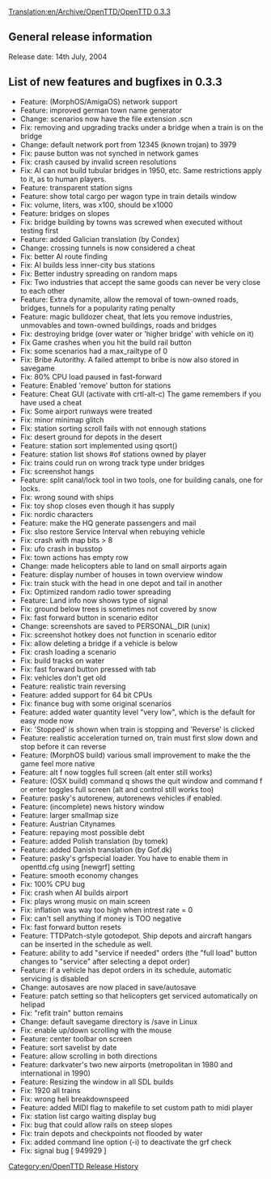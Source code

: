 [[Translation:en/Archive/OpenTTD/OpenTTD 0.3.3]]
[[Category:en/OpenTTD Release History]]

==General release information==
Release date: 14th July, 2004

==List of new features and bugfixes in 0.3.3==
*Feature: (MorphOS/AmigaOS) network support
*Feature: improved german town name generator
*Change: scenarios now have the file extension .scn
*Fix: removing and upgrading tracks under a bridge when a train is on the bridge
*Change: default network port from 12345 (known trojan) to 3979
*Fix: pause button was not synched in network games
*Fix: crash caused by invalid screen resolutions
*Fix: AI can not build tubular bridges in 1950, etc. Same restrictions apply to it, as to human players.
*Feature: transparent station signs
*Feature: show total cargo per wagon type in train details window
*Fix: volume, liters, was x100, should be x1000
*Feature: bridges on slopes
*Fix: bridge building by towns was screwed when executed without testing first
*Feature: added Galician translation (by Condex)
*Change: crossing tunnels is now considered a cheat
*Fix: better AI route finding
*Fix: AI builds less inner-city bus stations
*Fix: Better industry spreading on random maps
*Fix: Two industries that accept the same goods can never be very close to each other
*Feature: Extra dynamite, allow the removal of town-owned roads, bridges, tunnels for a popularity rating penalty
*Feature: magic bulldozer cheat, that lets you remove industries, unmovables and town-owned buildings, roads and bridges
*Fix: destroying bridge (over water or 'higher bridge' with vehicle on it)
*Fix Game crashes when you hit the build rail button
*Fix: some scenarios had a max_railtype of 0
*Fix: Bribe Autorithy. A failed attempt to bribe is now also stored in savegame
*Fix: 80% CPU load paused in fast-forward
*Feature: Enabled 'remove' button for stations
*Feature: Cheat GUI (activate with crtl-alt-c) The game remembers if you have used a cheat
*Fix: Some airport runways were treated
*Fix: minor minimap glitch
*Fix: station sorting scroll fails with not ennough stations
*Fix: desert ground for depots in the desert
*Feature: station sort implemented using qsort()
*Feature: station list shows #of stations owned by player
*Fix: trains could run on wrong track type under bridges
*Fix: screenshot hangs
*Feature: split canal/lock tool in two tools, one for building canals, one for locks.
*Fix: wrong sound with ships
*Fix: toy shop closes even though it has supply
*Fix: nordic characters
*Feature: make the HQ generate passengers and mail
*Fix: slso restore Service Interval when rebuying vehicle
*Fix: crash with map bits > 8
*Fix: ufo crash in busstop
*Fix: town actions has empty row
*Change: made helicopters able to land on small airports again
*Feature: display number of houses in town overview window
*Fix: train stuck with the head in one depot and tail in another
*Fix: Optimized random radio tower spreading
*Feature: Land info now shows type of signal
*Fix: ground below trees is sometimes not covered by snow
*Fix: fast forward button in scenario editor
*Change: screenshots are saved to PERSONAL_DIR (unix)
*Fix: screenshot hotkey does not function in scenario editor
*Fix: allow deleting a bridge if a vehicle is below
*Fix: crash loading a scenario
*Fix: build tracks on water
*Fix: fast forward button pressed with tab
*Fix: vehicles don't get old
*Feature: realistic train reversing
*Feature: added support for 64 bit CPUs
*Fix: finance bug with some original scenarios
*Feature: added water quantity level "very low", which is the default for easy mode now
*Fix: 'Stopped' is shown when train is stopping and 'Reverse' is clicked
*Feature: realistic acceleration turned on, train must first slow down and stop before it can reverse
*Feature: (MorphOS build) various small improvement to make the the game feel more native
*Feature: alt   f now toggles full screen (alt   enter still works)
*Feature: (OSX build) command   q shows the quit window and command   f or enter toggles full screen (alt and control still works too)
*Feature: pasky's autorenew, autorenews vehicles if enabled.
*Feature: (incomplete) news history window
*Feature: larger smallmap size
*Feature: Austrian Citynames
*Feature: repaying most possible debt
*Feature: added Polish translation (by tomek)
*Feature: added Danish translation (by Gof.dk)
*Feature: pasky's grfspecial loader. You have to enable them in openttd.cfg using [newgrf] setting
*Feature: smooth economy changes
*Fix: 100% CPU bug
*Fix: crash when AI builds airport
*Fix: plays wrong music on main screen
*Fix: inflation was way too high when intrest rate = 0
*Fix: can't sell anything if money is TOO negative
*Fix: fast forward button resets
*Feature: TTDPatch-style gotodepot. Ship depots and aircraft hangars can be inserted in the schedule as well.
*Feature: ability to add "service if needed" orders (the "full load" button changes to "service" after selecting a depot order)
*Feature: if a vehicle has depot orders in its schedule, automatic servicing is disabled
*Change: autosaves are now placed in save/autosave
*Feature: patch setting so that helicopters get serviced automatically on helipad
*Fix: "refit train" button remains
*Change: default savegame directory is /save in Linux
*Fix: enable up/down scrolling with the mouse
*Feature: center toolbar on screen
*Feature: sort savelist by date
*Feature: allow scrolling in both directions
*Feature: darkvater's two new airports (metropolitan in 1980 and international in 1990)
*Feature: Resizing the window in all SDL builds
*Fix: 1920 all trains
*Fix: wrong heli breakdownspeed
*Feature: added MIDI flag to makefile to set custom path to midi player
*Fix: station list cargo waiting display bug
*Fix: bug that could allow rails on steep slopes
*Fix: train depots and checkpoints not flooded by water
*Fix: added command line option (-i) to deactivate the grf check
*Fix: signal bug [ 949929 ]
